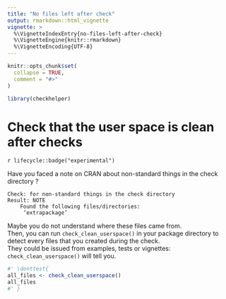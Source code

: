 ```yaml
---
title: "No files left after check"
output: rmarkdown::html_vignette
vignette: >
  %\VignetteIndexEntry{no-files-left-after-check}
  %\VignetteEngine{knitr::rmarkdown}
  %\VignetteEncoding{UTF-8}
---
```


```r
knitr::opts_chunk$set(
  collapse = TRUE,
  comment = "#>"
)
```

```r
library(checkhelper)
```

<!-- WARNING - This vignette is generated by {fusen} from dev/flat_check_clean_userspace.Rmd: do not edit by hand -->

# Check that the user space is clean after checks

`r lifecycle::badge("experimental")`

Have you faced a note on CRAN about non-standard things in the check directory ?

```
Check: for non-standard things in the check directory
Result: NOTE
    Found the following files/directories:
     ‘extrapackage’ 
```

Maybe you do not understand where these files came from.  
Then, you can run `check_clean_userspace()` in your package directory to detect every files that you created during the check.  
They could be issued from examples, tests or vignettes: `check_clean_userspace()` will tell you.



```r
#' \donttest{
all_files <- check_clean_userspace()
all_files
#' }
```


